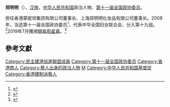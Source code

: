 '''郑明明'''{{SBS}}（{{bd|1946年||}}），[[汉族|汉族]]，[[中华人民共和国|中华人民共和国]]政治人物、[[第十一届全国政协委员|第十一届全国政协委员]]。

担任香港蒙妮坦集团有限公司董事长、上海郑明明化妆品有限公司董事长。2008年，当选第十一届全国政协委员<ref>{{cite news|title=第十一届全国政协委员名单|url=http://www.indaa.com.cn/zt/2009qglh/zxzs/200903/t20090303_127573.html|accessdate=2013-04-09|newspaper=新华社北京1月25日电 中国人民政治协商会议第十一届全国委员会委员名单(共2237人，2008年1月25日政协第十届全国委员会常务委员会第二十次会议通过)|date=2008年1月25日|deadurl=yes|archiveurl=https://web.archive.org/web/20130928014403/http://www.indaa.com.cn/zt/2009qglh/zxzs/200903/t20090303_127573.html|archivedate=2013年9月28日}}</ref>，代表中华全国妇女联合会，分入第十九组。<ref>{{cite news|title=全国政协信息-郑明明|url=http://www.cppcc.gov.cn/CMS/wylibary/showJcwyxtInfoWylibary.action?tabJcwyxt.guid=11W0006400&wytype=wjwy|accessdate=2013-04-11|newspaper=全国政协委员会|archive-date=2015-06-08|archive-url=https://web.archive.org/web/20150608113039/http://www.cppcc.gov.cn/CMS/wylibary/showJcwyxtInfoWylibary.action?tabJcwyxt.guid=11W0006400&wytype=wjwy|dead-url=no}}</ref>2019年7月獲頒[[銀紫荊星章|銀紫荊星章]]。<ref>{{cite web|url=http://www.takungpao.com.hk/news/232109/2019/0701/313082.html |title=2019年特區授勳名單（399人） |publisher=大公報 |date=2019-07-01|accessdate=2020-10-05}}</ref>

==參考文獻==
{{reflist}}

{{中国政治人物小作品}}
[[Category:民主建港協進聯盟成員|Category:民主建港協進聯盟成員]]
[[Category:第十一届全国政协委员|Category:第十一届全国政协委员]]

[[Category:香港商人|Category:香港商人]]
[[Category:藝人出身的政治人物|Category:藝人出身的政治人物]]
[[Category:鄭姓|M]]
[[Category:中华人民共和国基督徒|Category:中华人民共和国基督徒]]
[[Category:香港建制派藝人|Category:香港建制派藝人]]